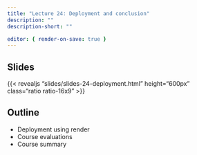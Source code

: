 ```yaml
---
title: "Lecture 24: Deployment and conclusion"
description: ""
description-short: ""

editor: { render-on-save: true }
---
```


## Slides

{{< revealjs "slides/slides-24-deployment.html" height="600px" class="ratio ratio-16x9" >}}


## Outline

- Deployment using render 
- Course evaluations
- Course summary
